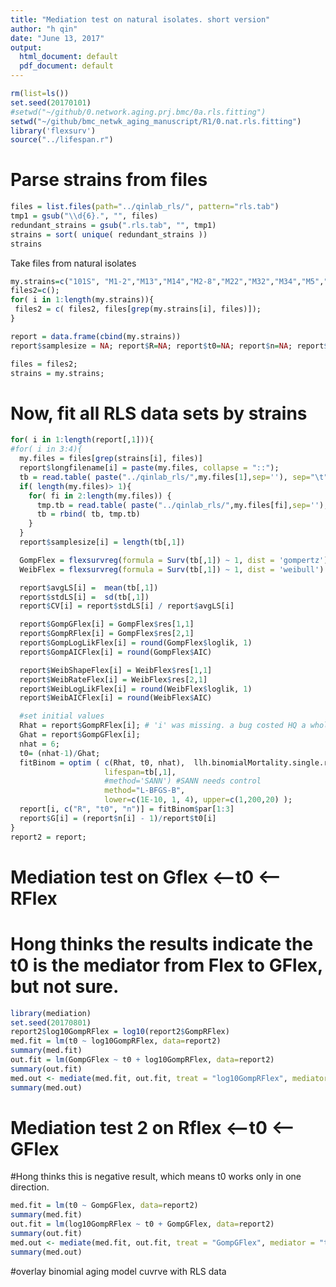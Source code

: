 ```yaml
---
title: "Mediation test on natural isolates. short version"
author: "h qin"
date: "June 13, 2017"
output:
  html_document: default
  pdf_document: default
---
```



```r
rm(list=ls())
set.seed(20170101)
#setwd("~/github/0.network.aging.prj.bmc/0a.rls.fitting")
setwd("~/github/bmc_netwk_aging_manuscript/R1/0.nat.rls.fitting")
library('flexsurv')
source("../lifespan.r")
```

# Parse  strains from files

```r
files = list.files(path="../qinlab_rls/", pattern="rls.tab")
tmp1 = gsub("\\d{6}.", "", files)
redundant_strains = gsub(".rls.tab", "", tmp1)
strains = sort( unique( redundant_strains ))
strains
```

Take files from natural isolates
```r
my.strains=c("101S", "M1-2","M13","M14","M2-8","M22","M32","M34","M5","M8","RM112N","S288c","SGU57", "YPS128","YPS163")
files2=c();
for( i in 1:length(my.strains)){
 files2 = c( files2, files[grep(my.strains[i], files)]);
}

report = data.frame(cbind(my.strains))
report$samplesize = NA; report$R=NA; report$t0=NA; report$n=NA; report$G=NA; report$longfilename=NA; 

files = files2; 
strains = my.strains; 
```

# Now, fit all RLS data sets by strains

```r
for( i in 1:length(report[,1])){
#for( i in 3:4){
  my.files = files[grep(strains[i], files)]
  report$longfilename[i] = paste(my.files, collapse = "::");
  tb = read.table( paste("../qinlab_rls/",my.files[1],sep=''), sep="\t")
  if( length(my.files)> 1){
    for( fi in 2:length(my.files)) {
      tmp.tb = read.table( paste("../qinlab_rls/",my.files[fi],sep=''), sep="\t")
      tb = rbind( tb, tmp.tb)
    }
  }
  report$samplesize[i] = length(tb[,1])

  GompFlex = flexsurvreg(formula = Surv(tb[,1]) ~ 1, dist = 'gompertz')
  WeibFlex = flexsurvreg(formula = Surv(tb[,1]) ~ 1, dist = 'weibull')

  report$avgLS[i] =  mean(tb[,1])
  report$stdLS[i] =  sd(tb[,1])
  report$CV[i] = report$stdLS[i] / report$avgLS[i]

  report$GompGFlex[i] = GompFlex$res[1,1]
  report$GompRFlex[i] = GompFlex$res[2,1]
  report$GompLogLikFlex[i] = round(GompFlex$loglik, 1)
  report$GompAICFlex[i] = round(GompFlex$AIC)

  report$WeibShapeFlex[i] = WeibFlex$res[1,1]
  report$WeibRateFlex[i] = WeibFlex$res[2,1]
  report$WeibLogLikFlex[i] = round(WeibFlex$loglik, 1)  
  report$WeibAICFlex[i] = round(WeibFlex$AIC)

  #set initial values
  Rhat = report$GompRFlex[i]; # 'i' was missing. a bug costed HQ a whole afternoon.
  Ghat = report$GompGFlex[i];
  nhat = 6;  
  t0= (nhat-1)/Ghat;
  fitBinom = optim ( c(Rhat, t0, nhat),  llh.binomialMortality.single.run, 
                     lifespan=tb[,1], 
                     #method='SANN') #SANN needs control  
                     method="L-BFGS-B", 
                     lower=c(1E-10, 1, 4), upper=c(1,200,20) );  
  report[i, c("R", "t0", "n")] = fitBinom$par[1:3]
  report$G[i] = (report$n[i] - 1)/report$t0[i]
}
report2 = report; 
```


# Mediation test on Gflex <--t0 <-- RFlex
# Hong thinks the results indicate the t0 is the mediator from Flex to GFlex, but not sure.  

```r
library(mediation)
set.seed(20170801)
report2$log10GompRFlex = log10(report2$GompRFlex)
med.fit = lm(t0 ~ log10GompRFlex, data=report2)  
summary(med.fit)
out.fit = lm(GompGFlex ~ t0 + log10GompRFlex, data=report2)  
summary(out.fit)
med.out <- mediate(med.fit, out.fit, treat = "log10GompRFlex", mediator = "t0", robustSE = TRUE, sims = 100)
summary(med.out)

```

# Mediation test 2 on Rflex <--t0 <-- GFlex
#Hong thinks this is negative result, which means t0 works only in one direction. 

```r
med.fit = lm(t0 ~ GompGFlex, data=report2)  
summary(med.fit)
out.fit = lm(log10GompRFlex ~ t0 + GompGFlex, data=report2)  
summary(out.fit)
med.out <- mediate(med.fit, out.fit, treat = "GompGFlex", mediator = "t0", robustSE = TRUE, sims = 100)
summary(med.out)


```


#overlay binomial aging model cuvrve with RLS data

